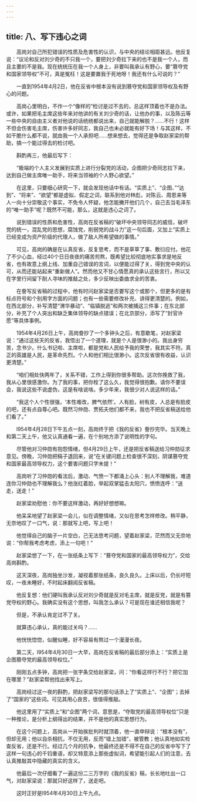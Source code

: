 ```yaml
---
---
---
```

title: 八、写下违心之词
---




　　高岗对自己所犯错误的性质及危害性的认识，与中央的结论相距甚远。他反复说：“议论和反对刘少奇的不只我一个，要把刘少奇拉下来的也不是我一个人，而且主要的不是我。现在统统压在我一个人身上，非要叫我承认有野心，要“篡夺党和国家领导权”不可，真是冤枉！这是要置我于死地呀！我还有什么可说的？”

　　一直到1954年4月2日，他在反省中根本没有说到篡夺党和国家领导权及有野心的问题。

　　高岗心里明白，不作一个“像样的”检讨是过不去的，总这样顶着也不是办法。或许，如果把毛主席这些年来对他讲的有关刘少奇的话，让他办的事，以及陈云等一些中央的自由主义者对他说的话统统都说出来，自己就能解脱？……不行！这样不但会伤害毛主席，伤害许多好同志，我自己也未必就能有好下场！与其这样，不如干脆什么都不说，就由我一个人承担吧……想来想去，觉得还是争取赵家梁的帮助，搞一个能过得去的检讨吧。

　　斟酌再三，他最后写下：

　　“极端的个人主义发展到实质上进行分裂党的活动，企图把少奇同志拉下来，达到自己做主席唯一助手，将来当领袖的个人野心欲望。”

　　在这里，只要细心研究一下，就会发现他话中有话。“实质上”、“企图、”“达到”、“将来”、“欲望”都是虚拟、假定之词，联系到他对林彪，对陈云、周恩来等人一向十分崇敬这个事实，不免令人怀疑，他怎能撇开他们几个，自己去当毛泽东的“唯一助手”呢？既然不可能，那么，这就是违心之词了。

　　说到错误的性质和危害性，高岗在反省稿的“破坏中央领导同志的威信，破坏党的统一，混乱党的思想，腐蚀党，削弱党的战斗力”这一句后面，又加上“实质上已经变成为资产阶级的代理人，做了敌人所希望做的事情。”

　　可见，高岗的确是在认真反省，反复思考，而不是草草了事、敷衍应付。他花了不少心血，经过40个日日夜夜的痛苦煎熬，既希望比较彻底地实事求是地反省，也有故意上纲上线、加重自己错误的言词，以便能过得了关，得到党中央的认可，从而还能站起来“重新做人”。然而他又不甘心情愿真的承认这些言行，所以又在字里行间留下耐人寻味的推敲之处，多少反映出委曲求全的苦衷。

　　在誊写反省稿的过程中，他有时问赵家梁是否要写这个或那个，但更多的是有标点符号和个别用字方面的问题；也有一些需要修改补充、讲得更清楚的。例如，在西北部分，补写清楚“渭华暴动”、“临镇脱逃”和两次被捕这三件事；在东北部分，补充了个人突出和缺乏集体领导的缺点错误；在北京部分，添写了“封官许愿”等具体事例。

　　1954年4月26日上午，高岗誊抄了一个多钟头之后，有意歇笔，对赵家梁说：“通过这些天的反省，我悟出了一个道理，就是个人是很渺小的。我出身穷苦，念书少。什么书记啦、主席啦，都是党和人民给予我的荣誉，我其实不符。真正的英雄是人民，是革命先烈。个人和他们相比很渺小。这次反省很有收益，认识更清楚。”

　　“咱们相处快两年了，关系不错，工作上得到你很多帮助。这次你挽救了我，我从心里很感激你。为了我的事，把你栓了这么久，我觉得很抱歉。请你不要误会，我说这些不说虚伪，这是有啥说啥。多少年来，我很少对人说这样的话。”

　　“我这个人个性很强，‘本性难改，脾气依然’。人有脸，树有皮，人总是有脸皮的吧，还有点自尊心吧。既然习仲勋、贾拓夫他们都不来，我也不把反省稿送给他们看了。”

　　l954年4月28日下午五点一刻，高岗终于把《我的反省》誊抄完毕。当天晚上和第二天上午，他又认真通看一遍，在个别地方添了说明性的字句。

　　尽管他对习仲勋有抱怨情绪，但4月29日上午，还是把反省稿送给习仲勋征求意见。傍晚，习仲勋把稿子退回来，说“在关键问题上检查很不深刻，阴谋篡夺党和国家最高领导权力，这个要害问题只字未提！”

　　高岗听了习仲勋的看法后，激动、气愤一下都涌上心头：别人不理解我，难道连你习仲勋也不理解我么？他涨红着脸，举起双掌猛击太阳穴，愤愤连呼：“送走，送走！”

　　赵家梁劝慰他：你不要这样激动，再好好想想嘛。

　　他呆呆地望了赵家梁一会儿，似在调整情绪，又似在思考怎样修改。稍平静，无奈地叹了一口气，说：那就写上吧，写上吧！

　　他觉得自己的脑子一片空白，己无法思考问题，望着赵家梁，茫然而又无奈地说：“你帮我考虑考虑，添上一句吧！”

　　赵家梁想了一下，在一张纸条上写下：“篡夺党和国家的最高领导权力”，交给高岗斟酌。

　　这天深夜，高岗独坐沙发，凝视着那张纸条，良久良久。上床以后，仍长吁短叹，一夜未睡好，不时起床翻阅反省稿。

　　他反复想：他们硬叫我承认反对刘少奇就是反对毛主席，就是反党，就是有篡党夺权的野心。我确实没有这个思想，叫我怎么承认？可是现在谁还相信我呢？

　　但是，不承认肯定过不了关。

　　就算违心承认，真的能过关吗？……

　　他恍恍惚惚，似醒似睡，好不容易有熬过一个漫漫长夜。

　　第二天，l954年4月30日一大早，高岗在反省稿的最后部分添上：“实质上是企图篡夺党的最高领导权位。”

　　刚刚五点多钟，高岗把一张字条交给赵家梁，问：“你看这样行不行？把它加在哪里？”赵家梁帮他找出来写上。

　　高岗经过这一夜的斟酌，把赵家梁写的那句话添上了“实质上”、“企图”；去掉了“国家的”这些词。可见其用心良苦，很值得推敲。

　　他这里用了“实质上”和“企图”两个词，意思是，“夺取党的最高领导权位”只是一种推论，是分析上纲得出的结果，并不是他的真实思想行为。

　　在这个问题上，高岗从一开始挨批判时就顶着，他一直申辩说：“根本没有”，但却无用；他以自杀相抗，不仅无用，反而“错上加错”，被管教；他认真地如实检查反省，还是不行。经过几个月的抗争，他最终还是不得不在自己的反省中写下了这样一句违心的千钧重语，却又特意添上那些虚拟词，希望能引起人们的注意，去认真推敲其中隐藏的真实的含义。

　　他最后一次仔细看了一遍这份二三万字的《我的反省》稿，长长地吐出一口气，对赵家梁说：那就只好这样了，送走吧。

　　这时正好是l954年4月30日上午九点。